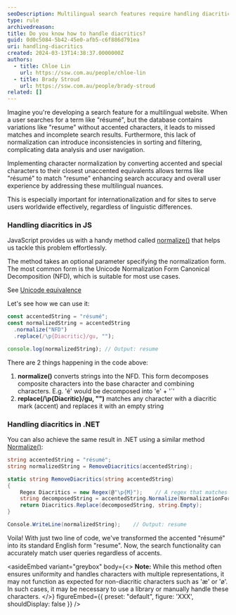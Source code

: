 ```yaml
---
seoDescription: Multilingual search features require handling diacritics to ensure accurate matches and a seamless user experience.
type: rule
archivedreason:
title: Do you know how to handle diacritics?
guid: 0d0c5084-5b42-45e0-afb5-c6f886d791ea
uri: handling-diacritics
created: 2024-03-13T14:38:37.0000000Z
authors:
  - title: Chloe Lin
    url: https://ssw.com.au/people/chloe-lin
  - title: Brady Stroud
    url: https://ssw.com.au/people/brady-stroud
related: []
---
```


Imagine you're developing a search feature for a multilingual website. When a user searches for a term like "résumé", but the database contains variations like "resume" without accented characters, it leads to missed matches and incomplete search results. Furthermore, this lack of normalization can introduce inconsistencies in sorting and filtering, complicating data analysis and user navigation.

Implementing character normalization by converting accented and special characters to their closest unaccented equivalents allows terms like "résumé" to match "resume" enhancing search accuracy and overall user experience by addressing these multilingual nuances.

This is especially important for internationalization and for sites to serve users worldwide effectively, regardless of linguistic differences.
### Handling diacritics in JS

JavaScript provides us with a handy method called [normalize()](https://developer.mozilla.org/en-US/docs/Web/JavaScript/Reference/Global_Objects/String/normalize) that helps us tackle this problem effortlessly.

The method takes an optional parameter specifying the normalization form. The most common form is the Unicode Normalization Form Canonical Decomposition (NFD), which is suitable for most use cases.

See [Unicode equivalence](https://en.wikipedia.org/wiki/Unicode_equivalence)

Let's see how we can use it:

```js
const accentedString = "résumé";
const normalizedString = accentedString
  .normalize("NFD")
  .replace(/\p{Diacritic}/gu, "");

console.log(normalizedString); // Output: resume
```

There are 2 things happening in the code above:

1. **normalize()** converts strings into the NFD. This form decomposes composite characters into the base character and combining characters. E.g. 'é' would be decomposed into 'e' + '´'
2. **replace(/\p{Diacritic}/gu, "")** matches any character with a diacritic mark (accent) and replaces it with an empty string

### Handling diacritics in .NET

You can also achieve the same result in .NET using a similar method [Normalize()](<https://learn.microsoft.com/en-us/dotnet/api/system.string.normalize?view=net-8.0#system-string-normalize(system-text-normalizationform)>):

```csharp
string accentedString = "résumé";
string normalizedString = RemoveDiacritics(accentedString);

static string RemoveDiacritics(string accentedString)
{
    Regex Diacritics = new Regex(@"\p{M}");    // A regex that matches any diacritic.
    string decomposedString = accentedString.Normalize(NormalizationForm.FormD);   // Equivalent to NFD
    return Diacritics.Replace(decomposedString, string.Empty);
}

Console.WriteLine(normalizedString);    // Output: resume
```

Voila! With just two line of code, we've transformed the accented "résumé" into its standard English form "resume". Now, the search functionality can accurately match user queries regardless of accents.

<asideEmbed
  variant="greybox"
  body={<>
    **Note:**
While this method often ensures uniformity and handles characters with multiple representations, it may not function as expected for non-diacritic characters such as 'æ' or 'ø'. In such cases, it may be necessary to use a library or manually handle these characters.
  </>}
  figureEmbed={{
    preset: "default",
    figure: 'XXX',
    shouldDisplay: false
  }}
/>